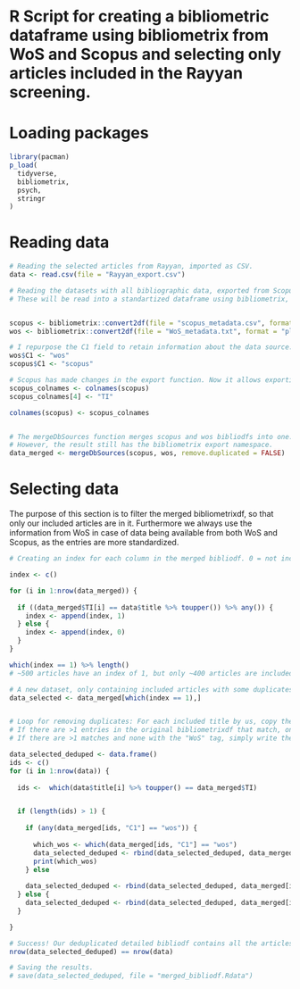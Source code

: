 # R Script for creating a bibliometric dataframe using bibliometrix from WoS and Scopus and selecting only articles included in the Rayyan screening.

# Loading packages

```{r}
library(pacman)
p_load(
  tidyverse,
  bibliometrix,
  psych,
  stringr
)
```

# Reading data

```{r}
# Reading the selected articles from Rayyan, imported as CSV.
data <- read.csv(file = "Rayyan_export.csv")

# Reading the datasets with all bibliographic data, exported from Scopus and WoS.
# These will be read into a standartized dataframe using bibliometrix, in order to use other bibliometric functions.


scopus <- bibliometrix::convert2df(file = "scopus_metadata.csv", format = "csv", dbsource = "scopus")
wos <- bibliometrix::convert2df(file = "WoS_metadata.txt", format = "plaintext", dbsource = "wos")

# I repurpose the C1 field to retain information about the data source.
wos$C1 <- "wos"
scopus$C1 <- "scopus"

# Scopus has made changes in the export function. Now it allows exporting 20,000 articles. However, they have also changed the title column tag. Bibliometrix cannot handle it, so I manually adjust it.
scopus_colnames <- colnames(scopus)
scopus_colnames[4] <- "TI"

colnames(scopus) <- scopus_colnames


# The mergeDbSources function merges scopus and wos bibliodfs into one. It's basically a bindrows with only matching columns kept.
# However, the result still has the bibliometrix export namespace.
data_merged <- mergeDbSources(scopus, wos, remove.duplicated = FALSE)


```

# Selecting data
The purpose of this section is to filter the  merged bibliometrixdf, so that only our included articles are in it.
Furthermore we always use the information from WoS in case of data being available from both WoS and Scopus, as the entries are more standardized. 

```{r}
# Creating an index for each column in the merged bibliodf. 0 = not included. 1 = included by us.

index <- c()

for (i in 1:nrow(data_merged)) {
  
  if ((data_merged$TI[i] == data$title %>% toupper()) %>% any()) {
    index <- append(index, 1)
  } else {
    index <- append(index, 0)
  }
}

which(index == 1) %>% length()
# ~500 articles have an index of 1, but only ~400 articles are included by us. Therefore, we need to remove duplicates.

# A new dataset, only containing included articles with some duplicates
data_selected <- data_merged[which(index == 1),]


# Loop for removing duplicates: For each included title by us, copy the entry from the bibliometrixdf into a new bibliometrixdf.
# If there are >1 entries in the original bibliometrixdf that match, only write the entry with the "WoS" tag into the new frame.
# If there are >1 matches and none with the "WoS" tag, simply write the first entry into the new frame.

data_selected_deduped <- data.frame()
ids <- c()
for (i in 1:nrow(data)) {
 
  ids <-  which(data$title[i] %>% toupper() == data_merged$TI)


  if (length(ids) > 1) {
  
    if (any(data_merged[ids, "C1"] == "wos")) {
    
      which_wos <- which(data_merged[ids, "C1"] == "wos")
      data_selected_deduped <- rbind(data_selected_deduped, data_merged[ids[which_wos[1]],])
      print(which_wos)
    } else
  
    data_selected_deduped <- rbind(data_selected_deduped, data_merged[ids[1],])
  } else {
    data_selected_deduped <- rbind(data_selected_deduped, data_merged[ids[1],])
  }

}

# Success! Our deduplicated detailed bibliodf contains all the articles we included.
nrow(data_selected_deduped) == nrow(data)

# Saving the results.
# save(data_selected_deduped, file = "merged_bibliodf.Rdata")
```
